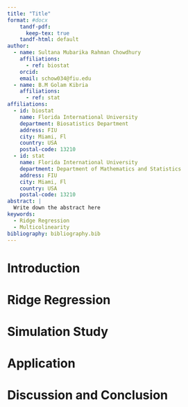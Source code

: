 ```yaml
---
title: "Title"
format: #docx
    tandf-pdf:
      keep-tex: true  
    tandf-html: default
author:
  - name: Sultana Mubarika Rahman Chowdhury
    affiliations:
      - ref: biostat
    orcid: 
    email: schow034@fiu.edu
  - name: B.M Golam Kibria
    affiliations:
      - ref: stat
affiliations:
  - id: biostat
    name: Florida International University
    department: Biosatistics Department
    address: FIU
    city: Miami, Fl
    country: USA
    postal-code: 13210
  - id: stat
    name: Florida International University
    department: Department of Mathematics and Statistics
    address: FIU
    city: Miami, Fl
    country: USA
    postal-code: 13210
abstract: |
  Write down the abstract here
keywords: 
  - Ridge Regression
  - Multicolinearity
bibliography: bibliography.bib  
---
```



# Introduction

# Ridge Regression

# Simulation Study

# Application

# Discussion and Conclusion 

